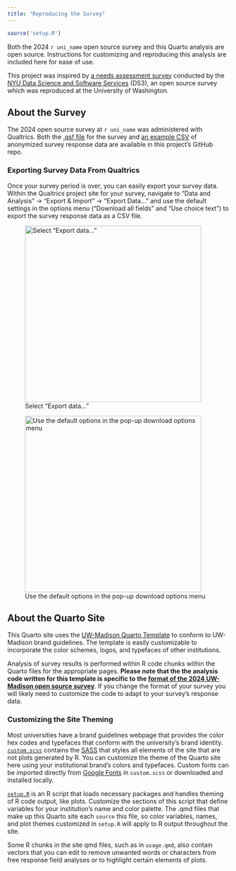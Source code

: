 ```yaml
---
title: "Reproducing the Survey"
---
```


<!-- Setup -->

```r
source('setup.R')
```

Both the 2024 `r uni_name` open source survey and this Quarto analysis are open source. Instructions for customizing and reproducing this analysis are included here for ease of use.

This project was inspired by [a needs assessment survey](https://github.com/ds3-nyu/Needs-Assessment-Survey) conducted by the [NYU Data Science and Software Services](https://cds.nyu.edu/ds3/) (DS3), an open source survey which was reproduced at the University of Washington.

## About the Survey



The 2024 open source survey at `r uni_name` was administered with Qualtrics. Both the [.qsf file](https://github.com/UW-Madison-DSI/open_source_survey_results/blob/main/Open_Source_Program_Office_Survey.qsf) for the survey and [an example CSV](https://github.com/UW-Madison-DSI/open_source_survey_results/blob/main/data/survey_data.csv) of anonymized survey response data are available in this project's GitHub repo.

### Exporting Survey Data From Qualtrics
Once your survey period is over, you can easily export your survey data. Within the Qualtrics project site for your survey, navigate to "Data and Analysis" $\rightarrow$ "Export & Import" $\rightarrow$ "Export Data..." and use the default settings in the options menu ("Download all fields" and "Use choice text") to export the survey response data as a CSV file.

::: {layout-ncol=2}
![Select "Export data..."](images/qualtrics_export_menu.jpg){height=400}

![Use the default options in the pop-up download options menu](images/qualtrics_csv_export.jpg){height=400}
:::

## About the Quarto Site

This Quarto site uses the [UW-Madison Quarto Template](https://github.com/UW-Madison-DSI/uw_quarto_site_template) to conform to UW-Madison brand guidelines. The template is easily customizable to incorporate the color schemes, logos, and typefaces of other institutions. 

Analysis of survey results is performed within R code chunks within the Quarto files for the appropriate pages. **Please note that the the analysis code written for this template is specific to the [format of the 2024 UW-Madison open source survey](https://github.com/UW-Madison-DSI/open_source_survey_results/tree/main/data)**. If you change the format of your survey you will likely need to customize the code to adapt to your survey's response data.

### Customizing the Site Theming

Most universities have a brand guidelines webpage that provides the color hex codes and typefaces that conform with the university's brand identity. [`custom.scss`](https://github.com/UW-Madison-DSI/open_source_survey_results/blob/main/custom.scss) contains the [SASS](https://sass-lang.com/) that styles all elements of the site that are not plots generated by R. You can customize the theme of the Quarto site here using your institutional brand's colors and typefaces. Custom fonts can be imported directly from [Google Fonts](https://fonts.google.com/) in `custom.scss` or downloaded and installed locally.

[`setup.R`](https://github.com/UW-Madison-DSI/open_source_survey_results/blob/main/setup.R) is an R script that loads necessary packages and handles theming of R code output, like plots. Customize the sections of this script that define variables for your institution's name and color palette. The .qmd files that make up this Quarto site each `source` this file, so color variables, names, and plot themes customized in `setup.R` will apply to R output throughout the site.

Some R chunks in the site qmd files, such as in `usage.qmd`, also contain vectors that you can edit to remove unwanted words or characters from free response field analyses or to highlight certain elements of plots.
